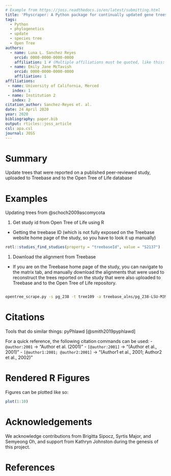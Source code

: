 ```yaml
---
# Example from https://joss.readthedocs.io/en/latest/submitting.html
title: 'Physcraper: A Python package for continually updated gene trees'
tags:
  - Python
  - phylogenetics
  - update
  - species tree
  - Open Tree
authors:
  - name: Luna L. Sanchez Reyes
    orcid: 0000-0000-0000-0000
    affiliation: 1 # (Multiple affiliations must be quoted, like this: "1, 2")
  - name: Emily Jane McTavish
    orcid: 0000-0000-0000-0000
    affiliation: 1
affiliations:
 - name: University of California, Merced
   index: 1
 - name: Institution 2
   index: 2
citation_author: Sanchez-Reyes et. al.
date: 24 April 2020
year: 2020
bibliography: paper.bib
output: rticles::joss_article
csl: apa.csl
journal: JOSS
---
```


# Summary

Update trees that were reported on a published peer-reviewed study, uploaded to Treebase and to the Open Tree of Life database

# Examples

Updating trees from @schoch2009ascomycota

1. Get study id from Open Tree of Life using R
  - Getting the treebase ID (which is not fully exposed on the Treebase website home page of the study, so you have to look it up manually)
```r
rotl::studies_find_studies(property = "treebaseId", value = "S2137")
```

1. Download the alignment from Treebase
  - If you are on the Treebase home page of the study, you can navigate to the matrix tab, and manually download the alignments that were used to reconstruct the trees reported on the study that were also uploaded to Treebase and to the Open Tree of Life repository.

```
```

```bash
opentree_scrape.py -s pg_238 -t tree109 -a treebase_alns/pg_238-LSU-M3956.nex -as "nexus" -o tmp
```


# Citations

Tools that do similar things:
pyPhlawd [@smith2019pyphlawd]


For a quick reference, the following citation commands can be used:
- `@author:2001`  ->  "Author et al. (2001)"
- `[@author:2001]` -> "(Author et al., 2001)"
- `[@author1:2001; @author2:2001]` -> "(Author1 et al., 2001; Author2 et al., 2002)"

# Rendered R Figures

Figures can be plotted like so:

```r
plot(1:10)
```

# Acknowledgements

We acknowledge contributions from Brigitta Sipocz, Syrtis Major, and Semyeong
Oh, and support from Kathryn Johnston during the genesis of this project.

# References
